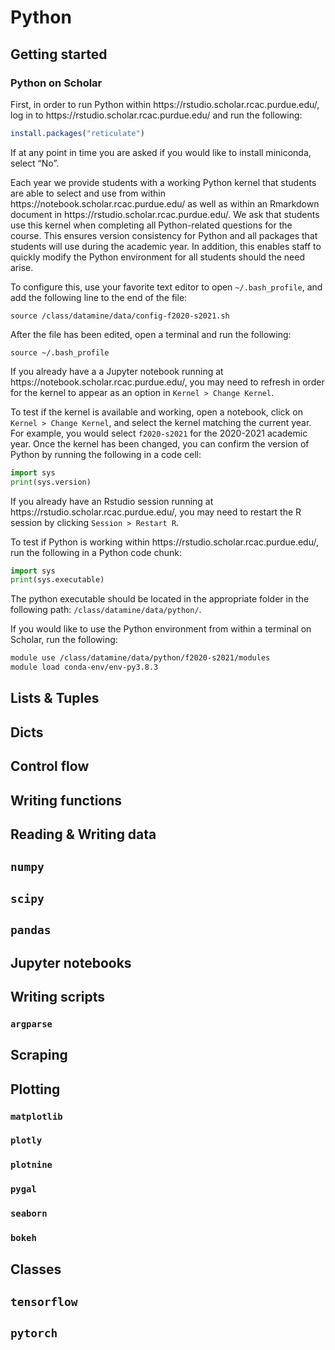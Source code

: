 # Python {#python}

## Getting started {#getting-started-with-python}

### Python on Scholar {#python-on-scholar}

First, in order to run Python within https://rstudio.scholar.rcac.purdue.edu/, log in to https://rstudio.scholar.rcac.purdue.edu/ and run the following:

```r
install.packages("reticulate")
```

If at any point in time you are asked if you would like to install miniconda, select "No".

Each year we provide students with a working Python kernel that students are able to select and use from within https://notebook.scholar.rcac.purdue.edu/ as well as within an Rmarkdown document in https://rstudio.scholar.rcac.purdue.edu/. We ask that students use this kernel when completing all Python-related questions for the course. This ensures version consistency for Python and all packages that students will use during the academic year. In addition, this enables staff to quickly modify the Python environment for all students should the need arise.

To configure this, use your favorite text editor to open `~/.bash_profile`, and add the following line to the end of the file:

`source /class/datamine/data/config-f2020-s2021.sh`

After the file has been edited, open a terminal and run the following:

`source ~/.bash_profile`

If you already have a a Jupyter notebook running at https://notebook.scholar.rcac.purdue.edu/, you may need to refresh in order for the kernel to appear as an option in `Kernel > Change Kernel`.

To test if the kernel is available and working, open a notebook, click on `Kernel > Change Kernel`, and select the kernel matching the current year. For example, you would select `f2020-s2021` for the 2020-2021 academic year. Once the kernel has been changed, you can confirm the version of Python by running the following in a code cell:

```python
import sys
print(sys.version)
```

If you already have an Rstudio session running at https://rstudio.scholar.rcac.purdue.edu/, you may need to restart the R session by clicking `Session > Restart R`. 

To test if Python is working within https://rstudio.scholar.rcac.purdue.edu/, run the following in a Python code chunk:

```python
import sys
print(sys.executable)
```

The python executable should be located in the appropriate folder in the following path: `/class/datamine/data/python/`.

If you would like to use the Python environment from within a terminal on Scholar, run the following:

```bash
module use /class/datamine/data/python/f2020-s2021/modules
module load conda-env/env-py3.8.3
```

## Lists & Tuples {#p-lists-and-tuples}

## Dicts {#p-dicts}

## Control flow {#p-control-flow}

## Writing functions {#p-writing-functions}

## Reading & Writing data {#p-reading-and-writing-data}

## `numpy` {#p-numpy}

## `scipy` {#p-scipy}

## `pandas` {#p-pandas}

## Jupyter notebooks {#p-jupyter-notebooks}

## Writing scripts {#p-writing-scripts}

### `argparse` {#p-argparse}

## Scraping {#p-scraping}

## Plotting {#p-plotting}

### `matplotlib` {#p-matplotlib}

### `plotly` {#p-plotly}

### `plotnine` {#p-plotnine}

### `pygal` {#p-pygal}

### `seaborn` {#p-seaborn}

### `bokeh` {#p-bokeh}

## Classes {#p-classes}

## `tensorflow`

## `pytorch`
